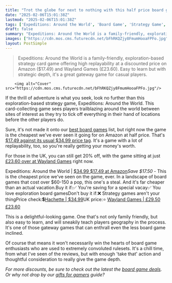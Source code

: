 ```yaml
---
title: "Trot the globe for next to nothing with this half price board game deal"
date: "2025-02-06T15:01:38Z"
lastmod: "2025-02-06T15:01:38Z"
tags: ['Expeditions: Around the World', 'Board Game', 'Strategy Game', 'Card Game', 'Family Game']
draft: false
summary: "Expeditions: Around the World is a family-friendly, exploration-based strategy card game offering high replayability at a discounted price on Amazon ($17.49) and Wayland Games (£23.60).  Easy to learn but with strategic depth, it's a great gateway game for casual players."
images: ["https://cdn.mos.cms.futurecdn.net/bFhRKQZjy8FmumHooaFPFo.jpg"]
layout: PostSimple
---
```

> Expeditions: Around the World is a family-friendly, exploration-based strategy card game offering high replayability at a discounted price on Amazon ($17.49) and Wayland Games (£23.60).  Easy to learn but with strategic depth, it's a great gateway game for casual players.


        <img alt="Cover" src="https://cdn.mos.cms.futurecdn.net/bFhRKQZjy8FmumHooaFPFo.jpg"/>
        
If the thrill of adventure is what you seek, look no further than this exploration-based strategy game, Expeditions: Around the World. This card-collecting game sees players trailblazing around the world between sites of interest as they try to tick off everything in their hand of locations before the other players do.

Sure, it's not made it onto our [best board games](https://www.gamesradar.com/best-board-games/) list, but right now the game is the cheapest we've ever seen it going for on Amazon at half price. That's [$17.49 against its usual $34.99 price tag](https://target.georiot.com/Proxy.ashx?tsid=8426&GR_URL=https%3A%2F%2Famazon.com%2FSuper-Meeple-Expeditions-Players-Minutes%2Fdp%2FB0D6X8M53V%3Ftag%3Dhawk-future-20%26ascsubtag%3Dgrd-us-1140782102656748042-20). It's a game with a lot of replayability, too, so you're really getting your money's worth.

For those in the UK, you can still get 20% off, with the game sitting at just [£23.60 over at Wayland Games](https://www.waylandgames.co.uk/expeditions-around-the-world-smexp) right now.

Expeditions: Around the World | [$34.99 $17.49 at Amazon](https://target.georiot.com/Proxy.ashx?tsid=8426&GR_URL=https%3A%2F%2Famazon.com%2FSuper-Meeple-Expeditions-Players-Minutes%2Fdp%2FB0D6X8M53V%3Ftag%3Dhawk-future-20%26ascsubtag%3Dgrd-us-8244203327521553238-20)*Save $17.50 -* This is the cheapest price we've seen on the game, ever. In a landscape of board games that cost over $60-150 a pop, this one's a steal. And it's far cheaper than an actual vacation.Buy it if:✅ You're saving for a special vacay✅ You love exploration board gamesDon't buy it if:❌ Strategy games aren't your thingPrice check:💲[Hachette | $34.99](https://www.hachetteboardgames.com/products/expeditions-around-the-world)UK price:⭐ [Wayland Games | £29.50 £23.60](https://www.waylandgames.co.uk/expeditions-around-the-world-smexp)

This is a delightful-looking game. One that's not only family friendly, but also easy to learn, and will sneakily teach players geography in the process. It's one of those gateway games that can enthrall even the less board game inclined.

Of course that means it won't necessarily win the hearts of board game enthusiasts who are used to extremely convoluted rulesets. It's a chill time, from what I've seen of the reviews, but with enough 'take that' action and thoughtful consideration to really give the game depth.

*For more discounts, be sure to check out the latest the *[<em>board game deals</em>](https://www.gamesradar.com/board-game-deals-and-sales/)*. Or why not drop by our *[<em>gifts for gamers</em>](https://www.gamesradar.com/best-gifts-for-gamers/)* guide?*
        